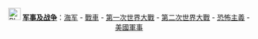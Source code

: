 {{Browsebar}}
<div style="text-align: center;">[[File:Bluetank.png|25px]] '''[[Portal:军事|军事及战争]]'''：[[Portal:海军|海军]] - [[Portal:戰車|戰車]] - [[Portal:第一次世界大戰|第一次世界大戰]] - [[Portal:第二次世界大戰|第二次世界大戰]] - [[Portal:恐怖主義|恐怖主義]] - [[Portal:美國軍事|美國軍事]]</div>